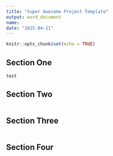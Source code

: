 ```yaml
---
title: "Super Awesome Project Template"
output: word_document
name:
date: "2025-04-11"
---
```


```r
knitr::opts_chunk$set(echo = TRUE)
```

## Section One

```r
test
```

## Section Two

```r

```

## Section Three

```r

```

## Section Four

```r

```
